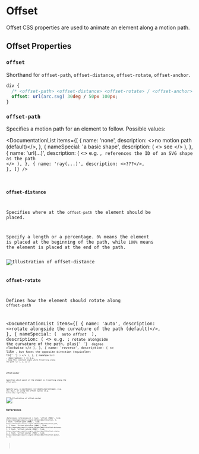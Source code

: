 
# Offset

Offset CSS properties are used to animate an element along a motion path.

## Offset Properties

### `offset`

Shorthand for `offset-path`, `offset-distance`, `offset-rotate`, `offset-anchor`.

```css
div {
  /* <offset-path> <offset-distance> <offset-rotate> / <offset-anchor> */
  offset: url(arc.svg) 30deg / 50px 100px;
}
```

### `offset-path`

Specifies a motion path for an element to follow. Possible values:

<DocumentationList
  items={[
    {
      name: 'none',
      description: <>no motion path (default)</>,
    },
    {
      nameSpecial: 'a basic shape',
      description: (
        <>
          see <Link link="/web/css/data-type/basic-shape" str="basic shape data type" />
        </>
      ),
    },
    {
      name: 'url(...)',
      description: (
        <>
          e.g. <Code str="url(#path)" />, references the ID of an SVG shape as the path
        </>
      ),
    },
    {
      name: 'ray(...)',
      description: <>???</>,
    },
  ]}
/>

### `offset-distance`

Specifies where at the `offset-path` the element should be placed.

Specify a length or a percentage. `0%` means the element is placed at the beginning of the path,
while `100%` means the element is placed at the end of the path.

<Image path="/res/web/css/offset-distance.png" alt="Illustration of offset-distance" />

### `offset-rotate`

Defines how the element should rotate along `offset-path`

<DocumentationList
  items={[
    {
      name: 'auto',
      description: <>rotate alongside the curvature of the path (default)</>,
    },
    {
      nameSpecial: (
        <code>
          auto <var>offset</var>
        </code>
      ),
      description: (
        <>
          e.g. <Code str="auto 20deg" />; rotate alongside the curvature of the path, plus{' '}
          <Code var str="offset" /> degree clockwise
        </>
      ),
    },
    {
      name: 'reverse',
      description: (
        <>
          like <Code str="auto" />, but faces the opposite direction (equivalent to{' '}
          <Code str="auto 180deg" />)
        </>
      ),
    },
    {
      nameSpecial: <Code var str="angle" />,
      description: (
        <>
          e.g. <Code str="20deg" />; keep this constant angle while travelling along the path
        </>
      ),
    },
  ]}
/>

### `offset-anchor`

Specifies which point of the element is travelling along the `offset-path`.

Specify `auto`, a coordinate (in lengths/percentages, e.g. `20px 20px`), or using the offset syntax (e.g. `bottom 10px right 20px`).

<Image path="/res/web/css/offset-anchor.png" alt="Illustration of offset-anchor" />

## References

<References
  references={[
    {
      text: 'offset (MDN)',
      link: `https://developer.mozilla.org/en-US/docs/Web/CSS/offset`,
    },
    {
      text: 'offset-path (MDN)',
      link: `https://developer.mozilla.org/en-US/docs/Web/CSS/offset-path`,
    },
    {
      text: 'offset-distance (MDN)',
      link: `https://developer.mozilla.org/en-US/docs/Web/CSS/offset-distance`,
    },
    {
      text: 'offset-rotate (MDN)',
      link: `https://developer.mozilla.org/en-US/docs/Web/CSS/offset-rotate`,
    },
    {
      text: 'offset-anchor (MDN)',
      link: `https://developer.mozilla.org/en-US/docs/Web/CSS/offset-anchor`,
    },
  ]}
></References>
